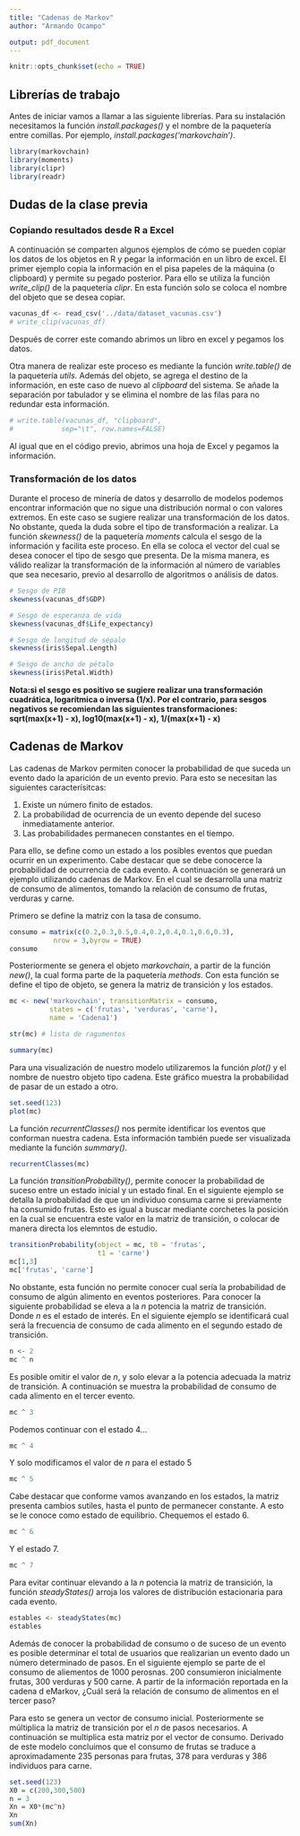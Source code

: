 ```yaml
---
title: "Cadenas de Markov"
author: "Armando Ocampo"

output: pdf_document
---
```


```r
knitr::opts_chunk$set(echo = TRUE)
```

## Librerías de trabajo

Antes de iniciar vamos a llamar a las siguiente librerías. Para su instalación necesitamos la función *install.packages()* y el nombre de la paquetería entre comillas. Por ejemplo, *install.packages('markovchain')*.

```r
library(markovchain)
library(moments)
library(clipr)
library(readr)
```

## Dudas de la clase previa

### Copiando resultados desde R a Excel

A continuación se comparten algunos ejemplos de cómo se pueden copiar los datos de los objetos en R y pegar la información en un libro de excel. El primer ejemplo copia la información en el pisa papeles de la máquina (o clipboard) y permite su pegado posterior. Para ello se utiliza la función *write_clip()* de la paquetería *clipr*. En esta función solo se coloca el nombre del objeto que se desea copiar.

```r
vacunas_df <- read_csv('../data/dataset_vacunas.csv')
# write_clip(vacunas_df)
```

Después de correr este comando abrimos un libro en excel y pegamos los datos.


Otra manera de realizar este proceso es mediante la función *write.table()* de la paquetería *utils*. Además del objeto, se agrega el destino de la información, en este caso de nuevo al *clipboard* del sistema. Se añade la separación por tabulador y se elimina el nombre de las filas para no redundar esta información.

```r
# write.table(vacunas_df, "clipboard",
#            sep="\t", row.names=FALSE)
```

Al igual que en el código previo, abrimos una hoja de Excel y pegamos la información.

### Transformación de los datos

Durante el proceso de minería de datos y desarrollo de modelos podemos encontrar información que no sigue una distribución normal o con valores extremos. En este caso se sugiere realizar una transformación de los datos. No obstante, queda la duda sobre el tipo de transformación a realizar. La función *skewness()* de la paquetería *moments* calcula el sesgo de la información y facilita este proceso. En ella se coloca el vector del cual se desea conocer el tipo de sesgo que presenta. De la misma manera, es válido realizar la transformación de la información al número de variables que sea necesario, previo al desarrollo de algoritmos o análisis de datos.

```r
# Sesgo de PIB
skewness(vacunas_df$GDP)

# Sesgo de esperanza de vida
skewness(vacunas_df$Life_expectancy)

# Sesgo de longitud de sépalo
skewness(iris$Sepal.Length)

# Sesgo de ancho de pétalo
skewness(iris$Petal.Width)
```

**Nota:si el sesgo es positivo se sugiere realizar una transformación cuadrática, logarítmica o inversa (1/x). Por el contrario, para sesgos negativos se recomiendan las siguientes transformaciones: sqrt(max(x+1) - x), log10(max(x+1) - x), 1/(max(x+1) - x)**  


## Cadenas de Markov

Las cadenas de Markov permiten conocer la probabilidad de que suceda un evento dado la aparición de un evento previo. Para esto se necesitan las siguientes caracterísitcas:

1. Existe un número finito de estados. 
2. La probabilidad de ocurrencia de un evento depende del suceso inmediatamente anterior. 
3. Las probabilidades permanecen constantes en el tiempo.

Para ello, se define como un estado a los posibles eventos que puedan ocurrir en un experimento. Cabe destacar que se debe conocerce la probabilidad de ocurrencia de cada evento. A continuación se generará un ejemplo utilizando cadenas de Markov. En el cual se desarrolla una matriz de consumo de alimentos, tomando la relación de consumo de frutas, verduras y carne.


Primero se define la matriz con la tasa de consumo.

```r
consumo = matrix(c(0.2,0.3,0.5,0.4,0.2,0.4,0.1,0.6,0.3),
           nrow = 3,byrow = TRUE)
consumo
```

Posteriormente se genera el objeto *markovchain*, a partir de la función *new()*, la cual forma parte de la paquetería *methods*. Con esta función se define el tipo de objeto, se genera la matriz de transición y los estados.

```r
mc <- new('markovchain', transitionMatrix = consumo,
          states = c('frutas', 'verduras', 'carne'), 
          name = 'Cadena1')

str(mc) # lista de ragumentos

summary(mc)
```

Para una visualización de nuestro modelo utilizaremos la función *plot()* y el nombre de nuestro objeto tipo cadena. Este gráfico muestra la probabilidad de pasar de un estado a otro.

```r
set.seed(123)
plot(mc)
```

La función *recurrentClasses()* nos permite identificar los eventos que conforman nuestra cadena. Esta información también puede ser visualizada mediante la función *summary()*.

```r
recurrentClasses(mc)
```

La función *transitionProbability()*, permite conocer la probabilidad de suceso entre un estado inicial y un estado final. En el siguiente ejemplo se detalla la probabilidad de que un individuo consuma carne si previamente ha consumido frutas. Esto es igual a buscar mediante corchetes la posición en la cual se encuentra este valor en la matriz de transición, o colocar de manera directa los elemntos de estudio.

```r
transitionProbability(object = mc, t0 = 'frutas', 
                      t1 = 'carne')
mc[1,3]
mc['frutas', 'carne']
```

No obstante, esta función no permite conocer cual sería la probabilidad de consumo de algún alimento en eventos posteriores. Para conocer la siguiente probabilidad se eleva a la *n* potencia la matriz de transición. Donde *n* es el estado de interés. En el siguiente ejemplo se identificará cual será la frecuencia de consumo de cada alimento en el segundo estado de transición.

```r
n <- 2
mc ^ n
```

Es posible omitir el valor de *n*, y solo elevar a la potencia adecuada la matriz de transición. A continuación se muestra la probabilidad de consumo de cada alimento en el tercer evento.

```r
mc ^ 3
```

Podemos continuar con el estado 4...

```r
mc ^ 4
```

Y solo modificamos el valor de *n* para el estado 5

```r
mc ^ 5
```

Cabe destacar que conforme vamos avanzando en los estados, la matriz presenta cambios sutiles, hasta el punto de permanecer constante. A esto se le conoce como estado de equilibrio. Chequemos el estado 6.

```r
mc ^ 6
```

Y el estado 7.

```r
mc ^ 7
```

Para evitar continuar elevando a la *n* potencia la matriz de transición, la función *steadyStates()* arroja los valores de distribución estacionaria para cada evento.

```r
estables <- steadyStates(mc)
estables
```

Además de conocer la probabilidad de consumo o de suceso de un evento es posible determinar el total de usuarios que realizarian un evento dado un número determinado de pasos. En el siguiente ejemplo se parte de el consumo de aliementos de 1000 perosnas. 200 consumieron inicialmente frutas, 300 verduras y 500 carne. A partir de la información reportada en la cadena d eMarkov, ¿Cuál será la relación de consumo de alimentos en el tercer paso?

Para esto se genera un vector de consumo inicial. Posteriormente se múltiplica la matriz de transición por el *n* de pasos necesarios. A continuación se multiplica esta matriz por el vector de consumo. Derivado de este modelo concluimos que el consumo de frutas se traduce a aproximadamente 235 personas para frutas, 378 para verduras y 386 individuos para carne.

```r
set.seed(123)
X0 = c(200,300,500) 
n = 3
Xn = X0*(mc^n)
Xn
sum(Xn)
```










